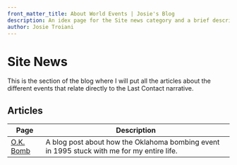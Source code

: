 ```yaml
---
front_matter_title: About World Events | Josie's Blog
description: An idex page for the Site news category and a brief description of what the section of the blog is geared toward.
author: Josie Troiani
---
```

# Site News

This is the section of the blog where I will put all the articles about the different events that relate directly to the Last Contact narrative.

## Articles

| Page | Description |
| --------------- | ------------ |
| [O.K. Bomb](/theblog/worldevents/okbomb.mdx) | A blog post about how the Oklahoma bombing event in 1995 stuck with me for my entire life. |
